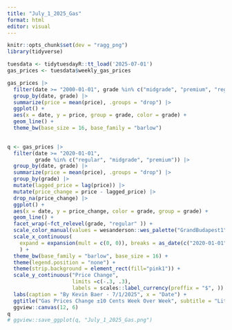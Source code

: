 ```yaml
---
title: "July_1_2025_Gas"
format: html
editor: visual
---
```


```r
knitr::opts_chunk$set(dev = "ragg_png")
library(tidyverse)

tuesdata <- tidytuesdayR::tt_load('2025-07-01')
gas_prices <- tuesdata$weekly_gas_prices
```

```r
gas_prices |> 
  filter(date >= "2000-01-01", grade %in% c("midgrade", "premium", "regular")) |> 
  group_by(date, grade) |> 
  summarize(price = mean(price), .groups = "drop") |> 
  ggplot() + 
  aes(x = date, y = price, group = grade, color = grade) +
  geom_line() +
  theme_bw(base_size = 16, base_family = "barlow")
  
```

```r
q <- gas_prices |> 
  filter(date >= "2020-01-01", 
         grade %in% c("regular", "midgrade", "premium")) |> 
  group_by(date, grade) |> 
  summarize(price = mean(price), .groups = "drop") |> 
  group_by(grade) |> 
  mutate(lagged_price = lag(price)) |> 
  mutate(price_change = price - lagged_price) |> 
  drop_na(price_change) |> 
  ggplot() +
  aes(x = date, y = price_change, color = grade, group = grade) +
  geom_line() + 
  facet_wrap(~fct_relevel(grade, "regular" )) +
  scale_color_manual(values = wesanderson::wes_palette("GrandBudapest1"))+
  scale_x_continuous(
    expand = expansion(mult = c(0, 0)), breaks = as_date(c("2020-01-01", "2021-01-01", "2022-01-01", "2023-01-01", "2024-01-01", "2025-01-01")), labels = c("2020", "2021", "2022", "2023", "2024", "2025")
    ) + 
  theme_bw(base_family = "barlow", base_size = 16) +
  theme(legend.position = "none") +
  theme(strip.background = element_rect(fill="pink1")) +
  scale_y_continuous("Price Change", 
                     limits =c(-.3, .3), 
                     labels = scales::label_currency(preffix = "$", )) +
  labs(caption = "By Kevin Baer - 7/1/2025", x = "Date") + 
  ggtitle("Gas Prices Change ±10 Cents Week Over Week", subtitle = "Little Difference Between Grades") +
  ggview::canvas(12, 6) 
q
# ggview::save_ggplot(q, "July_1_2025_Gas.png")
```
